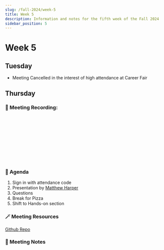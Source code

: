 ```yaml
---
slug: /fall-2024/week-5
title: Week 5
description: Information and notes for the fifth week of the Fall 2024 semester for the UMass Lowell Cloud Computing Club.
sidebar_position: 5
---
```


# Week 5

## Tuesday
- Meeting Cancelled in the interest of high attendance at Career Fair 

## Thursday

### 🎥 Meeting Recording:
<div class="iframe-container">
    <iframe 
        src="" 
        title="Fall 2024 Week 5" 
        frameborder="0" 
        allow="accelerometer; autoplay; clipboard-write; encrypted-media; gyroscope; picture-in-picture; web-share" 
        referrerpolicy="strict-origin-when-cross-origin" 
        allowfullscreen
        class="responsive-iframe"
        style={{
            borderRadius: '16px'
        }}
    >
    </iframe>
</div>

### 🚩 Agenda
1. Sign in with attendance code
2. Presentation by [Matthew Harper](https://github.com/DaintyJet)
3. Questions
4. Break for Pizza
5. Shift to Hands-on section

### 🪄 Meeting Resources
[Github Repo](https://github.com/UMLCloudComputing/Docker/tree/main)


### 📓 Meeting Notes
